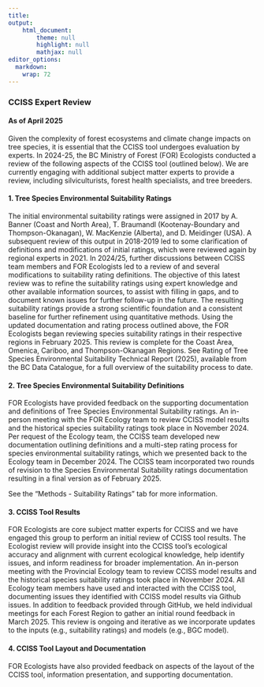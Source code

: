 ```yaml
---
title: 
output: 
    html_document:
        theme: null
        highlight: null
        mathjax: null
editor_options: 
  markdown: 
    wrap: 72
---
```


### CCISS Expert Review

#### As of April 2025

Given the complexity of forest ecosystems and climate change impacts on
tree species, it is essential that the CCISS tool undergoes evaluation
by experts. In 2024-25, the BC Ministry of Forest (FOR) Ecologists
conducted a review of the following aspects of the CCISS tool (outlined
below). We are currently engaging with additional subject matter experts to
provide a review, including silviculturists, forest health specialists,
and tree breeders.

#### 1. Tree Species Environmental Suitability Ratings

The initial environmental suitability ratings were assigned in 2017 by
A. Banner (Coast and North Area), T. Braumandl (Kootenay-Boundary and
Thompson-Okanagan), W. MacKenzie (Alberta), and D. Meidinger (USA). A
subsequent review of this output in 2018-2019 led to some clarification
of definitions and modifications of initial ratings, which were reviewed 
again by regional experts in 2021. In 2024/25, further discussions between 
CCISS team members and FOR Ecologists led to a review of and several 
modifications to suitability rating definitions. The objective of this latest 
review was to refine the suitability ratings using expert knowledge and other 
available information sources, to assist with filling in gaps, and to document 
known issues for further follow-up in the future. The resulting suitability 
ratings provide a strong scientific foundation and a consistent baseline for 
further refinement using quantitative methods. Using the updated documentation 
and rating process outlined above, the FOR Ecologists began reviewing species 
suitability ratings in their respective regions in February 2025. This review is 
complete for the Coast Area, Omenica, Cariboo, and Thompson-Okanagan Regions. 
See Rating of Tree Species Environmental Suitability Technical Report (2025), 
available from the BC Data Catalogue, for a full overview of the suitability process to date. 

#### 2. Tree Species Environmental Suitability Definitions

FOR Ecologists have provided feedback on the supporting documentation
and definitions of Tree Species Environmental Suitability ratings. An
in-person meeting with the FOR Ecology team to review CCISS model
results and the historical species suitability ratings took place in
November 2024. Per request of the Ecology team, the CCISS team developed
new documentation outlining definitions and a multi-step rating process
for species environmental suitability ratings, which we presented back
to the Ecology team in December 2024. The CCISS team incorporated two
rounds of revision to the Species Environmental Suitability ratings
documentation resulting in a final version as of February 2025.

See the "Methods - Suitability Ratings" tab for more information.

#### 3. CCISS Tool Results

FOR Ecologists are core subject matter experts for CCISS and we have
engaged this group to perform an initial review of CCISS tool results.
The Ecologist review will provide insight into the CCISS tool’s
ecological accuracy and alignment with current ecological knowledge,
help identify issues, and inform readiness for broader implementation.
An in-person meeting with the Provincial Ecology team to review CCISS
model results and the historical species suitability ratings took place
in November 2024. All Ecology team members have used and interacted with
the CCISS tool, documenting issues they identified with CCISS model
results via Github issues. In addition to feedback provided through
GitHub, we held individual meetings for each Forest Region to gather an
initial round feedback in March 2025. This review is ongoing and
iterative as we incorporate updates to the inputs (e.g., suitability
ratings) and models (e.g., BGC model).

#### 4. CCISS Tool Layout and Documentation

FOR Ecologists have also provided feedback on aspects of the layout of
the CCISS tool, information presentation, and supporting documentation.
